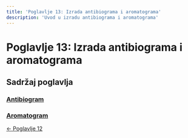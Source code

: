 ```yaml
---
title: 'Poglavlje 13: Izrada antibiograma i aromatograma'
description: 'Uvod u izradu antibiograma i aromatograma'
---
```


# Poglavlje 13: Izrada antibiograma i aromatograma

## Sadržaj poglavlja

### [Antibiogram](./antibiogram)

### [Aromatogram](./aromatogram)

[← Poglavlje 12](../poglavlje-12)

